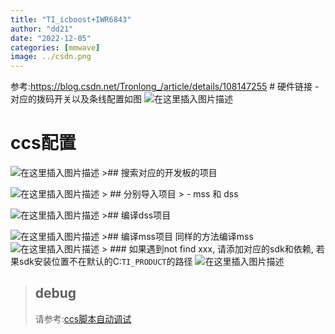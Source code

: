 ```yaml
---
title: "TI_icboost+IWR6843"
author: "dd21"
date: "2022-12-05" 
categories: [mmwave]
image: ../csdn.png
---
```



参考:[https://blog.csdn.net/Tronlong_/article/details/108147255](https://blog.csdn.net/Tronlong_/article/details/108147255)
# 硬件链接
 - 对应的拨码开关以及条线配置如图
![在这里插入图片描述](https://img-blog.csdnimg.cn/986e8a66ac044217a29a83cabcb279e6.jpeg)

# ccs配置
![在这里插入图片描述](https://img-blog.csdnimg.cn/0bc9846fae624e548596fca18c9164f7.png)
>## 搜索对应的开发板的项目

![在这里插入图片描述](https://img-blog.csdnimg.cn/ad665a8dec9649418026c0166b1ed037.png)
> ## 分别导入项目
> - mss 和 dss

![在这里插入图片描述](https://img-blog.csdnimg.cn/681684f8d57d409d96d4efd2b35aef6f.png)
>## 编译dss项目

![在这里插入图片描述](https://img-blog.csdnimg.cn/7da92a3a609f40e0a8564b772ff6af6e.png)
>## 编译mss项目
同样的方法编译mss
![在这里插入图片描述](https://img-blog.csdnimg.cn/b553e125297d4b5dabe4e84dd0df02a9.png)
> ### 如果遇到not find xxx, 请添加对应的sdk和依赖, 若果sdk安装位置不在默认的C:\ti则需要进行修改环境变量中的`TI_PRODUCT`的路径
![在这里插入图片描述](https://img-blog.csdnimg.cn/d418f6b198f849b7a5da97f134afece8.png)

> ## debug
请参考:[ccs脚本自动调试](https://editor.csdn.net/md/?articleId=127475948)


